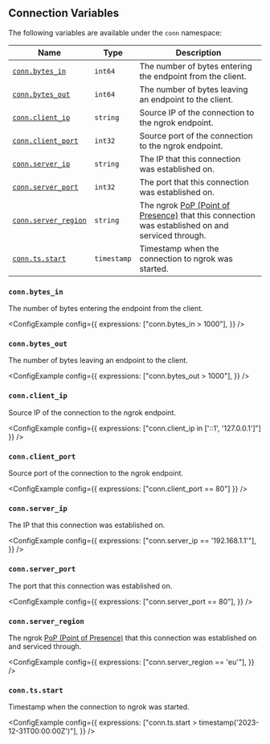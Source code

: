 
## Connection Variables

The following variables are available under the `conn` namespace:

| Name                                   | Type        | Description                                                |
| -------------------------------------- | ----------- | ---------------------------------------------------------- |
| [`conn.bytes_in`](#connbytes_in)       | `int64`     | The number of bytes entering the endpoint from the client. |
| [`conn.bytes_out`](#connbytes_out)     | `int64`     | The number of bytes leaving an endpoint to the client.     |
| [`conn.client_ip`](#connclient_ip)     | `string`    | Source IP of the connection to the ngrok endpoint.         |
| [`conn.client_port`](#connclient_port) | `int32`     | Source port of the connection to the ngrok endpoint.       |
| [`conn.server_ip`](#connserver_ip)     | `string`    | The IP that this connection was established on.            |
| [`conn.server_port`](#connserver_port) | `int32`     | The port that this connection was established on.          |
| [`conn.server_region`](#connserver_region) | `string`     | The ngrok [PoP (Point of Presence)](/docs/network-edge/#points-of-presence) that this connection was established on and serviced through.       |
| [`conn.ts.start`](#conntsstart)        | `timestamp` | Timestamp when the connection to ngrok was started.        |

### `conn.bytes_in`

The number of bytes entering the endpoint from the client.

<ConfigExample
	config={{
		expressions: ["conn.bytes_in > 1000"],
	}}
/>

### `conn.bytes_out`

The number of bytes leaving an endpoint to the client.

<ConfigExample
	config={{
		expressions: ["conn.bytes_out > 1000"],
	}}
/>

### `conn.client_ip`

Source IP of the connection to the ngrok endpoint.

<ConfigExample
	config={{ expressions: ["conn.client_ip in ['::1', '127.0.0.1']"] }}
/>

### `conn.client_port`

Source port of the connection to the ngrok endpoint.

<ConfigExample config={{ expressions: ["conn.client_port == 80"] }} />

### `conn.server_ip`

The IP that this connection was established on.

<ConfigExample
	config={{
		expressions: ["conn.server_ip == '192.168.1.1'"],
	}}
/>

### `conn.server_port`

The port that this connection was established on.

<ConfigExample
	config={{
		expressions: ["conn.server_port == 80"],
	}}
/>

### `conn.server_region`

The ngrok [PoP (Point of Presence)](/docs/network-edge/#points-of-presence) that this connection was established on and serviced through.

<ConfigExample
	config={{
		expressions: ["conn.server_region == 'eu'"],
	}}
/>

### `conn.ts.start`

Timestamp when the connection to ngrok was started.

<ConfigExample
	config={{
		expressions: ["conn.ts.start > timestamp('2023-12-31T00:00:00Z')"],
	}}
/>
